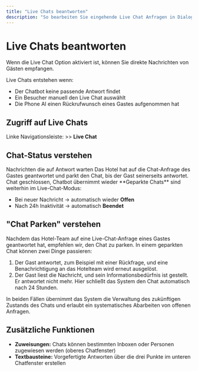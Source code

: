 ```yaml
---
title: "Live Chats beantworten"
description: "So bearbeiten Sie eingehende Live Chat Anfragen in DialogShift"
---
```


# Live Chats beantworten

Wenn die Live Chat Option aktiviert ist, können Sie direkte Nachrichten von Gästen empfangen.

<Info>
  Live Chats entstehen wenn:

  - Der Chatbot keine passende Antwort findet
  - Ein Besucher manuell den Live Chat auswählt
  - Die Phone AI einen Rückrufwunsch eines Gastes aufgenommen hat
</Info>

## Zugriff auf Live Chats

Linke Navigationsleiste: \>\> **Live Chat**

## Chat-Status verstehen

<CardGroup cols={3}>
  <Card title="Offen" icon="inbox">
    Nachrichten die auf Antwort warten
  </Card>
  <Card title="Geparkt" icon="pause">
    Das Hotel hat auf die Chat-Anfrage des Gastes geantwortet und parkt den Chat, bis der Gast seinerseits antwortet.
  </Card>
  <Card title="Beendet" icon="check">
    Chat geschlossen, Chatbot übernimmt wieder
  </Card>
</CardGroup>

<Warning>
  **Geparkte Chats** sind weiterhin im Live-Chat-Modus:

  - Bei neuer Nachricht → automatisch wieder **Offen**
  - Nach 24h Inaktivität → automatisch **Beendet**
</Warning>

## "Chat Parken" verstehen

Nachdem das Hotel-Team auf eine Live-Chat-Anfrage eines Gastes geantwortet hat, empfehlen wir, den Chat zu parken. In einem geparkten Chat können zwei Dinge passieren: 

1. Der Gast antwortet, zum Beispiel mit einer Rückfrage, und eine Benachrichtigung an das Hotelteam wird erneut ausgelöst. 
2. Der Gast liest die Nachricht, und sein Informationsbedürfnis ist gestellt. Er antwortet nicht mehr. Hier schließt das System den Chat automatisch nach 24 Stunden. 

In beiden Fällen übernimmt das System die Verwaltung des zukünftigen Zustands des Chats und erlaubt ein systematisches Abarbeiten von offenen Anfragen. 

## Zusätzliche Funktionen

- **Zuweisungen:** Chats können bestimmten Inboxen oder Personen zugewiesen werden (oberes Chatfenster)
- **Textbausteine:** Vorgefertigte Antworten über die drei Punkte im unteren Chatfenster erstellen